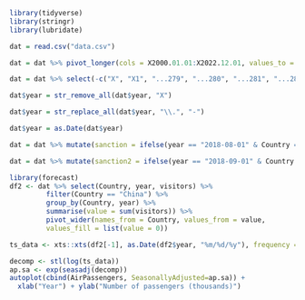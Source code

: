 ```r
library(tidyverse)
library(stringr)
library(lubridate)

dat = read.csv("data.csv")

dat = dat %>% pivot_longer(cols = X2000.01.01:X2022.12.01, values_to = "visitors", names_to = "year")

dat = dat %>% select(-c("X", "X1", "...279", "...280", "...281", "...282"))

dat$year = str_remove_all(dat$year, "X")

dat$year = str_replace_all(dat$year, "\\.", "-")

dat$year = as.Date(dat$year)

dat = dat %>% mutate(sanction = ifelse(year == "2018-08-01" & Country == "China", "1", "0"))

dat = dat %>% mutate(sanction2 = ifelse(year == "2018-09-01" & Country == "China", "1", "0"))

```

```r
library(forecast)
df2 <- dat %>% select(Country, year, visitors) %>% 
         filter(Country == "China") %>% 
         group_by(Country, year) %>%
         summarise(value = sum(visitors)) %>%
         pivot_wider(names_from = Country, values_from = value, 
         values_fill = list(value = 0))

ts_data <- xts::xts(df2[-1], as.Date(df2$year, "%m/%d/%y"), frequency = 12)

decomp <- stl(log(ts_data))
ap.sa <- exp(seasadj(decomp))
autoplot(cbind(AirPassengers, SeasonallyAdjusted=ap.sa)) +
  xlab("Year") + ylab("Number of passengers (thousands)")
```

